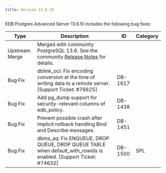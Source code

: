 ```yaml
---
title: Version 13.6.10
---
```


EDB Postgres Advanced Server 13.6.10 includes the following bug fixes:

| Type           | Description                                                                                                                                                                            | ID      | Category  |
| -------------- | -------------------------------------------------------------------------------------------------------------------------------------------------------------------------------------- | ------- | --------- |
| Upstream Merge | Merged with community PostgreSQL 13.6. See the community [Release Notes](https://www.postgresql.org/about/news/postgresql-142-136-1210-1115-and-1020-released-2402/) for details.      |         |           |
| Bug Fix        | dblink_oci: Fix encoding conversion at the time of writing data to a remote server. [Support Ticket: #76625]                                                                           | DB-1617 |           |
| Bug Fix        | Add pg_dump support for security-relevant columns of edb_policy.                                                                                                                       | DB-1438 |           |
| Bug Fix        | Prevent possible crash after implicit rollback handling Bind and Describe messages.                                                                                                    | DB-1451 |           |
| Bug Fix        | dbms_aq: Fix ENQUEUE, DROP QUEUE, DROP QUEUE TABLE when default_with_rowids is enabled. [Support Ticket: #74632]                                                                       | DB-1500 | SPL       |